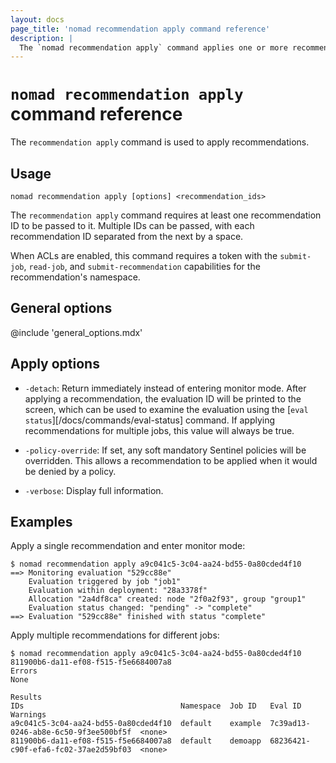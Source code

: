 ```yaml
---
layout: docs
page_title: 'nomad recommendation apply command reference'
description: |
  The `nomad recommendation apply` command applies one or more recommendations in Nomad Enterprise.
---
```


# `nomad recommendation apply` command reference

The `recommendation apply` command is used to apply recommendations.

<EnterpriseAlert product="nomad"/>

## Usage

```plaintext
nomad recommendation apply [options] <recommendation_ids>
```

The `recommendation apply` command requires at least one recommendation ID to
be passed to it. Multiple IDs can be passed, with each recommendation ID
separated from the next by a space.

When ACLs are enabled, this command requires a token with the `submit-job`,
`read-job`, and `submit-recommendation` capabilities for the recommendation's
namespace.

## General options

@include 'general_options.mdx'

## Apply options

- `-detach`: Return immediately instead of entering monitor mode. After applying
  a recommendation, the evaluation ID will be printed to the screen, which can
  be used to examine the evaluation using the [`eval status`][/docs/commands/eval-status] command. If applying
  recommendations for multiple jobs, this value will always be true.

- `-policy-override`: If set, any soft mandatory Sentinel policies will be
  overridden. This allows a recommendation to be applied when it would be denied
  by a policy.

- `-verbose`: Display full information.

## Examples

Apply a single recommendation and enter monitor mode:

```shell-session
$ nomad recommendation apply a9c041c5-3c04-aa24-bd55-0a80cded4f10
==> Monitoring evaluation "529cc88e"
    Evaluation triggered by job "job1"
    Evaluation within deployment: "28a3378f"
    Allocation "2a4df8ca" created: node "2f0a2f93", group "group1"
    Evaluation status changed: "pending" -> "complete"
==> Evaluation "529cc88e" finished with status "complete"
```

Apply multiple recommendations for different jobs:

```shell-session
$ nomad recommendation apply a9c041c5-3c04-aa24-bd55-0a80cded4f10 811900b6-da11-ef08-f515-f5e6684007a8
Errors
None

Results
IDs                                   Namespace  Job ID   Eval ID                               Warnings
a9c041c5-3c04-aa24-bd55-0a80cded4f10  default    example  7c39ad13-0246-ab8e-6c50-9f3ee500bf5f  <none>
811900b6-da11-ef08-f515-f5e6684007a8  default    demoapp  68236421-c90f-efa6-fc02-37ae2d59bf03  <none>
```
